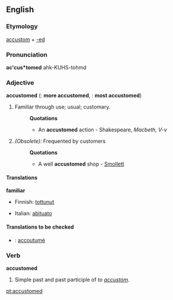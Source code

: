 ==English==

===Etymology===
[[accustom]] + [[-ed]]

===Pronunciation===
'''ac'cus*tomed'''
{{rfap}}
ahk-KUHS-tohmd

===Adjective===
'''accustomed'''  ({{compar}}: '''more accustomed''', {{superl}}: '''most accustomed''')

#Familiar through use; usual; customary. 
#:'''Quotations'''
#:*An '''accustomed''' action - Shakespeare, ''Macbeth, V-v''
#''(Obsolete):'' Frequented by customers
#:'''Quotations'''
#:*A well '''accustomed''' shop - [[Smollett]]

====Translations====
'''familiar'''
{{top}}
*Finnish: [[tottunut]]
{{mid}}
*Italian: [[abituato]]
{{bottom}}

====Translations to be checked====
{{checktrans}}
*{{ttbc|French}}: [[accoutumé]]

===Verb===
'''accustomed'''
# Simple past and past participle of ''to [[accustom]]''.

[[pt:accustomed]]